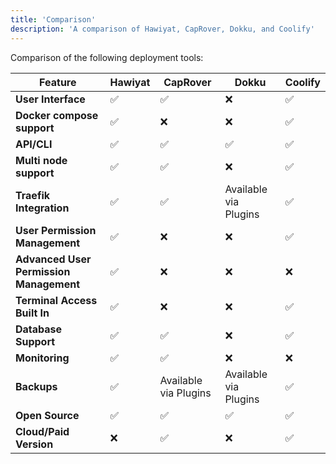 ```yaml
---
title: 'Comparison'
description: 'A comparison of Hawiyat, CapRover, Dokku, and Coolify'
---
```


Comparison of the following deployment tools:

| Feature                           | Hawiyat                               | CapRover                             | Dokku                                | Coolify                              |
|-----------------------------------|---------------------------------------|--------------------------------------|--------------------------------------|--------------------------------------|
| **User Interface**                | ✅                                    | ✅                                   | ❌                                   | ✅                                   |
| **Docker compose support**                   |  ✅                                  | ❌                                   | ❌                                   | ✅                                   |
| **API/CLI**                       |  ✅                                  | ✅                                   | ✅                                   | ✅                                   |
| **Multi node support**                   | ✅                                    | ✅                                   | ❌                                   | ✅                                   |
| **Traefik Integration**           | ✅                                    | ✅                                   | Available via Plugins                                   | ✅                                   |
| **User Permission Management**    | ✅                                    | ❌                                   | ❌                                   | ✅                                   |
| **Advanced User Permission Management**    | ✅                                    | ❌                                   | ❌                                   | ❌                                   |
| **Terminal Access Built In**               | ✅                                    | ❌                                   | ❌                                   | ✅                                   |
| **Database Support**              | ✅                                    | ✅                                   | ❌                                   | ✅                                   |
| **Monitoring**        | ✅                                    | ✅                                   | ❌                                    |         ❌                           |
| **Backups**        | ✅                                    | Available via Plugins                                   | Available via Plugins                                    | ✅                                   |
| **Open Source**                   | ✅                                    | ✅                                   | ✅                                   | ✅                                   |
| **Cloud/Paid Version**                   | ❌                                    | ✅                                   | ❌                                   | ✅                                   |
